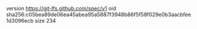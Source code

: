 version https://git-lfs.github.com/spec/v1
oid sha256:c05bea89de06ea45abea95a5887f3948b86f5f58f029e0b3aacbfee1d3096ecb
size 234
